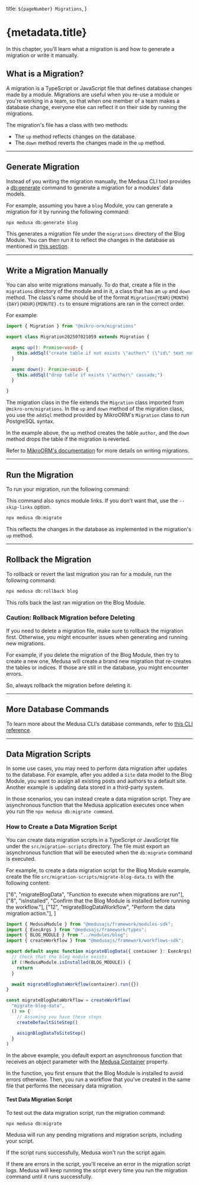   title: `${pageNumber} Migrations`,
}

# {metadata.title}

In this chapter, you'll learn what a migration is and how to generate a migration or write it manually.

## What is a Migration?

A migration is a TypeScript or JavaScript file that defines database changes made by a module. Migrations are useful when you re-use a module or you're working in a team, so that when one member of a team makes a database change, everyone else can reflect it on their side by running the migrations.

The migration's file has a class with two methods:

- The `up` method reflects changes on the database.
- The `down` method reverts the changes made in the `up` method.

---

## Generate Migration

Instead of you writing the migration manually, the Medusa CLI tool provides a [db:generate](!resources!/medusa-cli/commands/db#dbgenerate) command to generate a migration for a modules' data models.

For example, assuming you have a `blog` Module, you can generate a migration for it by running the following command:

```bash
npx medusa db:generate blog
```

This generates a migration file under the `migrations` directory of the Blog Module. You can then run it to reflect the changes in the database as mentioned in [this section](#run-the-migration).

---

## Write a Migration Manually

You can also write migrations manually. To do that, create a file in the `migrations` directory of the module and in it, a class that has an `up` and `down` method. The class's name should be of the format `Migration{YEAR}{MONTH}{DAY}{HOUR}{MINUTE}.ts` to ensure migrations are ran in the correct order.

For example:

```ts title="src/modules/blog/migrations/Migration202507021059.ts"
import { Migration } from "@mikro-orm/migrations"

export class Migration202507021059 extends Migration {

  async up(): Promise<void> {
    this.addSql("create table if not exists \"author\" (\"id\" text not null, \"name\" text not null, \"created_at\" timestamptz not null default now(), \"updated_at\" timestamptz not null default now(), \"deleted_at\" timestamptz null, constraint \"author_pkey\" primary key (\"id\"));")
  }

  async down(): Promise<void> {
    this.addSql("drop table if exists \"author\" cascade;")
  }

}
```

The migration class in the file extends the `Migration` class imported from `@mikro-orm/migrations`. In the `up` and `down` method of the migration class, you use the `addSql` method provided by MikroORM's `Migration` class to run PostgreSQL syntax.

In the example above, the `up` method creates the table `author`, and the `down` method drops the table if the migration is reverted.

<Note title="Tip">

Refer to [MikroORM's documentation](https://mikro-orm.io/docs/migrations#migration-class) for more details on writing migrations.

</Note>

---

## Run the Migration

To run your migration, run the following command:

<Note>

This command also syncs module links. If you don't want that, use the `--skip-links` option.

</Note>

```bash
npx medusa db:migrate
```

This reflects the changes in the database as implemented in the migration's `up` method.

---

## Rollback the Migration

To rollback or revert the last migration you ran for a module, run the following command:

```bash
npx medusa db:rollback blog
```

This rolls back the last ran migration on the Blog Module.

### Caution: Rollback Migration before Deleting

If you need to delete a migration file, make sure to rollback the migration first. Otherwise, you might encounter issues when generating and running new migrations.

For example, if you delete the migration of the Blog Module, then try to create a new one, Medusa will create a brand new migration that re-creates the tables or indices. If those are still in the database, you might encounter errors.

So, always rollback the migration before deleting it.

---

## More Database Commands

To learn more about the Medusa CLI's database commands, refer to [this CLI reference](!resources!/medusa-cli/commands/db).

---

## Data Migration Scripts

In some use cases, you may need to perform data migration after updates to the database. For example, after you added a `Site` data model to the Blog Module, you want to assign all existing posts and authors to a default site. Another example is updating data stored in a third-party system.

In those scenarios, you can instead create a data migration script. They are asynchronous function that the Medusa application executes once when you run the `npx medusa db:migrate command`.

### How to Create a Data Migration Script

You can create data migration scripts in a TypeScript or JavaScript file under the `src/migration-scripts` directory. The file must export an asynchronous function that will be executed when the `db:migrate` command is executed.

For example, to create a data migration script for the Blog Module example, create the file `src/migration-scripts/migrate-blog-data.ts` with the following content:

  ["6", "migrateBlogData", "Function to execute when migrations are run"],
  ["8", "isInstalled", "Confirm that the Blog Module is installed before running the workflow."],
  ["12", "migrateBlogDataWorkflow", "Perform the data migration action."],
]

```ts title="src/migration-scripts/migrate-blog-data.ts" highlights={dataMigrationHighlights}
import { MedusaModule } from "@medusajs/framework/modules-sdk";
import { ExecArgs } from "@medusajs/framework/types";
import { BLOG_MODULE } from "../modules/blog";
import { createWorkflow } from "@medusajs/framework/workflows-sdk";

export default async function migrateBlogData({ container }: ExecArgs) {
  // Check that the blog module exists
  if (!MedusaModule.isInstalled(BLOG_MODULE)) {
    return
  }

  await migrateBlogDataWorkflow(container).run({})
}

const migrateBlogDataWorkflow = createWorkflow(
  "migrate-blog-data",
  () => {
    // Assuming you have these steps
    createDefaultSiteStep()

    assignBlogDataToSiteStep()
  }
)
```

In the above example, you default export an asynchronous function that receives an object parameter with the [Medusa Container](../../medusa-container/page.mdx) property.

In the function, you first ensure that the Blog Module is installed to avoid errors otherwise. Then, you run a workflow that you've created in the same file that performs the necessary data migration.

#### Test Data Migration Script

To test out the data migration script, run the migration command:

```bash
npx medusa db:migrate
```

Medusa will run any pending migrations and migration scripts, including your script.

If the script runs successfully, Medusa won't run the script again.

If there are errors in the script, you'll receive an error in the migration script logs. Medusa will keep running the script every time you run the migration command until it runs successfully.
